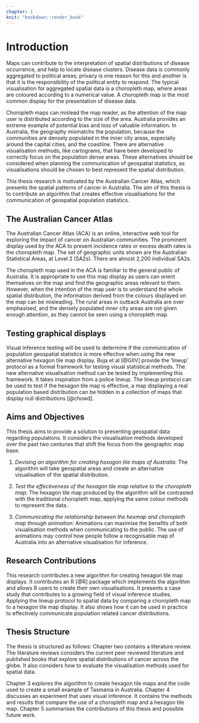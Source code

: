 ```yaml
---
chapter: 1
knit: "bookdown::render_book"
---
```



# Introduction {#ch:intro}

Maps can contribute to the interpretation of spatial distributions of disease occurrence, and help to locate disease clusters. Disease data is commonly aggregated to political areas; privacy is one reason for this and another is that it is the responsibility of the political entity to respond. The typical visualisation for aggregated spatial data is a choropleth map, where areas are coloured according to a numerical value. A choropleth map is the most common display for the presentation of disease data.

Choropleth maps can mislead the map reader, as the attention of the map user is distributed according to the size of the area. Australia provides an extreme example of potential bias and loss of valuable information. In Australia, the geography mismatchs the population, because the communities are densely populated in the inner city areas, especially around the capital cities, and the coastline. There are alternative visualisation methods, like cartograms, that have been developed to correctly focus on the population dense areas. These alternatives should be considered when planning the communication of geospatial statistics, as visualisations should be chosen to best represent the spatial distribution. 

This thesis research is motivated by the Australian Cancer Atlas, which presents the spatial patterns of cancer in Australia. The aim of this thesis is to contribute an algorithm that creates effective visualisations for the communication of geospatial population statistics.


## The Australian Cancer Atlas

The Australian Cancer Atlas (ACA) is an online, interactive web tool for exploring the impact of cancer on Australian communities. The prominent display used by the ACA to present incidence rates or excess death rates is the choropleth map. The set of geographic units shown are the Australian Statistical Areas, at Level 2 (SA2s). There are almost 2,200 individual SA2s.

The choropleth map used in the ACA is familiar to the general public of Australia. It is appropriate to use this map display as users can orient themselves on the map and find the geographic areas relevant to them.
However, when the intention of the map user is to understand the whole spatial distribution, the information derived from the colours displayed on the map can be misleading.
The rural areas in outback Australia are over emphasised, and the densely populated inner city areas are not given enough attention, as they cannot be seen using a choropleth map.

## Testing graphical displays

Visual inference testing will be used to determine if the communication of population geospatial statistics is more effective when using the new alternative hexagon tile map display.
Buja et al [@GIIV] provide the 'lineup' protocol as a formal framework for testing visual statistical methods. The new alternative visualisation method can be tested by implementing this framework.
It takes inspiration from a police lineup.
The lineup protocol can be used to test if the hexagon tile map is effective, a map displaying a real population based distribution can be hidden in a collection of maps that display null distributions [@chowd]. 


<!-- Talk about same data, same info for lineup, power comparison of competing designs -->


## Aims and Objectives {#sec:aims}

This thesis aims to provide a solution to presenting geospatial data regarding populations. 
It considers the visualisation methods developed over the past two centuries that shift the focus from the geographic map base.

1. *Devising an algorithm for creating hexagon tile maps of Australia:* The algorithm will take geospatial areas and create an alternative visualisation of the spatial distribution.

2. *Test the effectiveness of the hexagon tile map relative to the choropleth map:* The hexagon tile map produced by the algorithm will be contrasted with the traditional choropleth map, applying the same colour methods to represent the data. 

3. *Communicating the relationship between the hexmap and choropleth map through animation:* Animations can maximise the benefits of both visualisation methods when communicating to the public. The use of animations may control how people follow a recognisable map of Australia into an alternative visualisation for inference. 

## Research Contributions

This research contributes a new algorithm for creating hexagon tile map displays. It contributes an R [@R] package which implements the algorithm and allows R users to create their own visualisations.
It presents a case study that contributes to a growing field of visual inference studies. Applying the lineup protocol to spatial data by comparing a choropleth map to a hexagon tile map display.
It also shows how it can be used in practice to effectively communicate population related cancer distributions.


## Thesis Structure

The thesis is structured as follows: Chapter two contains a literature review. 
The literature reviews considers the current peer reviewed literature and published books that explore spatial distributions of cancer across the globe.
It also considers how to evaluate the visualisation methods used for spatial data.

Chapter 3 explores the algorithm to create hexagon tile maps and the code used to create a small example of Tasmania in Australia.
Chapter 4 discusses an experiment that uses visual inference. It contains the methods and results that compare the use of a choropleth map and a hexagon tile map.
Chapter 5 summarises the contributions of this thesis and possible future work.
